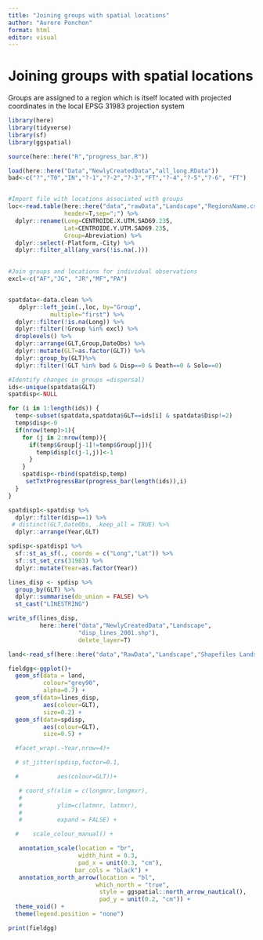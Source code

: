 ```yaml
---
title: "Joining groups with spatial locations"
author: "Aurore Ponchon"
format: html
editor: visual
---
```


# Joining groups with spatial locations

Groups are assigned to a region which is itself located with projected coordinates in the local EPSG 31983 projection system

```r
library(here)
library(tidyverse)
library(sf)
library(ggspatial)

source(here::here("R","progress_bar.R"))

load(here::here("Data","NewlyCreatedData","all_long.RData"))
bad<-c("?","T0","IN","?-1","?-2","?-3","FT","?-4","?-5","?-6", "FT")


#Import file with locations associated with groups
loc<-read.table(here::here("data","rawData","Landscape","RegionsName.csv"),
                header=T,sep=";") %>% 
  dplyr::rename(Long=CENTROIDE.X.UTM.SAD69.23S,
                Lat=CENTROIDE.Y.UTM.SAD69.23S,
                Group=Abreviation) %>% 
  dplyr::select(-Platform,-City) %>% 
  dplyr::filter_all(any_vars(!is.na(.)))
  

#Join groups and locations for individual observations
excl<-c("AF","JG", "JR","MF","PA")


spatdata<-data.clean %>% 
   dplyr::left_join(.,loc, by="Group",
            multiple="first") %>% 
  dplyr::filter(!is.na(Long)) %>%
  dplyr::filter(!Group %in% excl) %>% 
  droplevels() %>% 
  dplyr::arrange(GLT,Group,DateObs) %>% 
  dplyr::mutate(GLT=as.factor(GLT)) %>% 
  dplyr::group_by(GLT)%>% 
  dplyr::filter(!GLT %in% bad & Disp==0 & Death==0 & Solo==0) 

#Identify changes in groups =dispersal)
ids<-unique(spatdata$GLT)
spatdisp<-NULL

for (i in 1:length(ids)) {
  temp<-subset(spatdata,spatdata$GLT==ids[i] & spatdata$Disp!=2)
  temp$disp<-0
  if(nrow(temp)>1){
    for (j in 2:nrow(temp)){
      if(temp$Group[j-1]!=temp$Group[j]){
        temp$disp[c(j-1,j)]<-1
      }
    }
    spatdisp<-rbind(spatdisp,temp)   
     setTxtProgressBar(progress_bar(length(ids)),i)  
  }
}  

spatdisp1<-spatdisp %>% 
  dplyr::filter(disp==1) %>% 
 # distinct(GLT,DateObs, .keep_all = TRUE) %>% 
  dplyr::arrange(Year,GLT) 

spdisp<-spatdisp1 %>% 
  sf::st_as_sf(., coords = c("Long","Lat")) %>% 
  sf::st_set_crs(31983) %>% 
  dplyr::mutate(Year=as.factor(Year))

lines_disp <- spdisp %>% 
  group_by(GLT) %>%
  dplyr::summarise(do_union = FALSE) %>%
  st_cast("LINESTRING")

write_sf(lines_disp,
         here::here("data","NewlyCreatedData","Landscape",
                    "disp_lines_2001.shp"),
                    delete_layer=T)

land<-read_sf(here::here("data","RawData","Landscape","Shapefiles Landscape AMLD", "SIG-EDUC Redescobrindo 2021 - Fragmentos de Vegetação.shp"))

fieldgg<-ggplot()+
  geom_sf(data = land,
          colour="grey90",
          alpha=0.7) +
  geom_sf(data=lines_disp,
          aes(colour=GLT),
          size=0.2) +  
  geom_sf(data=spdisp,
          aes(colour=GLT),
          size=0.5) +   

  #facet_wrap(.~Year,nrow=4)+

  # st_jitter(spdisp,factor=0.1,

  #           aes(colour=GLT))+

   # coord_sf(xlim = c(longmnr,longmxr),
   # 
   #          ylim=c(latmnr, latmxr),
   # 
   #          expand = FALSE) +

  #    scale_colour_manual() +

   annotation_scale(location = "br",
                    width_hint = 0.3,
                    pad_x = unit(0.3, "cm"),
                   bar_cols = "black") +
   annotation_north_arrow(location = "bl",
                         which_north = "true",
                          style = ggspatial::north_arrow_nautical(),
                          pad_y = unit(0.2, "cm")) +
  theme_void() +
  theme(legend.position = "none")

print(fieldgg)

```
